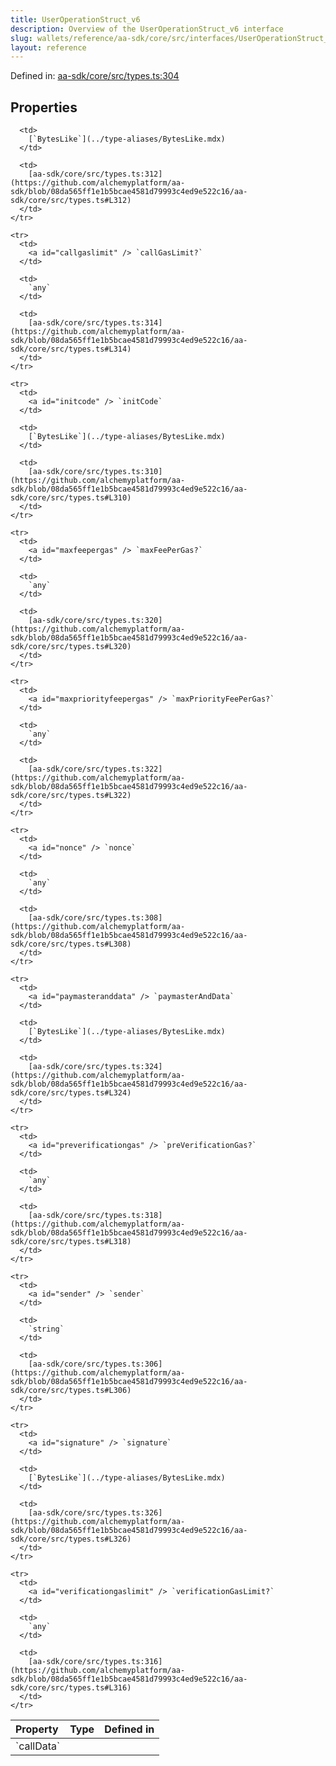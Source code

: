 ```yaml
---
title: UserOperationStruct_v6
description: Overview of the UserOperationStruct_v6 interface
slug: wallets/reference/aa-sdk/core/src/interfaces/UserOperationStruct_v6
layout: reference
---
```


Defined in: [aa-sdk/core/src/types.ts:304](https://github.com/alchemyplatform/aa-sdk/blob/08da565ff1e1b5bcae4581d79993c4ed9e522c16/aa-sdk/core/src/types.ts#L304)

## Properties

<table>
  <thead>
    <tr>
      <th align="left">Property</th>
      <th align="left">Type</th>
      <th align="left">Defined in</th>
    </tr>
  </thead>

  <tbody>
    <tr>
      <td>
        <a id="calldata" /> `callData`
      </td>

      <td>
        [`BytesLike`](../type-aliases/BytesLike.mdx)
      </td>

      <td>
        [aa-sdk/core/src/types.ts:312](https://github.com/alchemyplatform/aa-sdk/blob/08da565ff1e1b5bcae4581d79993c4ed9e522c16/aa-sdk/core/src/types.ts#L312)
      </td>
    </tr>

    <tr>
      <td>
        <a id="callgaslimit" /> `callGasLimit?`
      </td>

      <td>
        `any`
      </td>

      <td>
        [aa-sdk/core/src/types.ts:314](https://github.com/alchemyplatform/aa-sdk/blob/08da565ff1e1b5bcae4581d79993c4ed9e522c16/aa-sdk/core/src/types.ts#L314)
      </td>
    </tr>

    <tr>
      <td>
        <a id="initcode" /> `initCode`
      </td>

      <td>
        [`BytesLike`](../type-aliases/BytesLike.mdx)
      </td>

      <td>
        [aa-sdk/core/src/types.ts:310](https://github.com/alchemyplatform/aa-sdk/blob/08da565ff1e1b5bcae4581d79993c4ed9e522c16/aa-sdk/core/src/types.ts#L310)
      </td>
    </tr>

    <tr>
      <td>
        <a id="maxfeepergas" /> `maxFeePerGas?`
      </td>

      <td>
        `any`
      </td>

      <td>
        [aa-sdk/core/src/types.ts:320](https://github.com/alchemyplatform/aa-sdk/blob/08da565ff1e1b5bcae4581d79993c4ed9e522c16/aa-sdk/core/src/types.ts#L320)
      </td>
    </tr>

    <tr>
      <td>
        <a id="maxpriorityfeepergas" /> `maxPriorityFeePerGas?`
      </td>

      <td>
        `any`
      </td>

      <td>
        [aa-sdk/core/src/types.ts:322](https://github.com/alchemyplatform/aa-sdk/blob/08da565ff1e1b5bcae4581d79993c4ed9e522c16/aa-sdk/core/src/types.ts#L322)
      </td>
    </tr>

    <tr>
      <td>
        <a id="nonce" /> `nonce`
      </td>

      <td>
        `any`
      </td>

      <td>
        [aa-sdk/core/src/types.ts:308](https://github.com/alchemyplatform/aa-sdk/blob/08da565ff1e1b5bcae4581d79993c4ed9e522c16/aa-sdk/core/src/types.ts#L308)
      </td>
    </tr>

    <tr>
      <td>
        <a id="paymasteranddata" /> `paymasterAndData`
      </td>

      <td>
        [`BytesLike`](../type-aliases/BytesLike.mdx)
      </td>

      <td>
        [aa-sdk/core/src/types.ts:324](https://github.com/alchemyplatform/aa-sdk/blob/08da565ff1e1b5bcae4581d79993c4ed9e522c16/aa-sdk/core/src/types.ts#L324)
      </td>
    </tr>

    <tr>
      <td>
        <a id="preverificationgas" /> `preVerificationGas?`
      </td>

      <td>
        `any`
      </td>

      <td>
        [aa-sdk/core/src/types.ts:318](https://github.com/alchemyplatform/aa-sdk/blob/08da565ff1e1b5bcae4581d79993c4ed9e522c16/aa-sdk/core/src/types.ts#L318)
      </td>
    </tr>

    <tr>
      <td>
        <a id="sender" /> `sender`
      </td>

      <td>
        `string`
      </td>

      <td>
        [aa-sdk/core/src/types.ts:306](https://github.com/alchemyplatform/aa-sdk/blob/08da565ff1e1b5bcae4581d79993c4ed9e522c16/aa-sdk/core/src/types.ts#L306)
      </td>
    </tr>

    <tr>
      <td>
        <a id="signature" /> `signature`
      </td>

      <td>
        [`BytesLike`](../type-aliases/BytesLike.mdx)
      </td>

      <td>
        [aa-sdk/core/src/types.ts:326](https://github.com/alchemyplatform/aa-sdk/blob/08da565ff1e1b5bcae4581d79993c4ed9e522c16/aa-sdk/core/src/types.ts#L326)
      </td>
    </tr>

    <tr>
      <td>
        <a id="verificationgaslimit" /> `verificationGasLimit?`
      </td>

      <td>
        `any`
      </td>

      <td>
        [aa-sdk/core/src/types.ts:316](https://github.com/alchemyplatform/aa-sdk/blob/08da565ff1e1b5bcae4581d79993c4ed9e522c16/aa-sdk/core/src/types.ts#L316)
      </td>
    </tr>

  </tbody>
</table>
